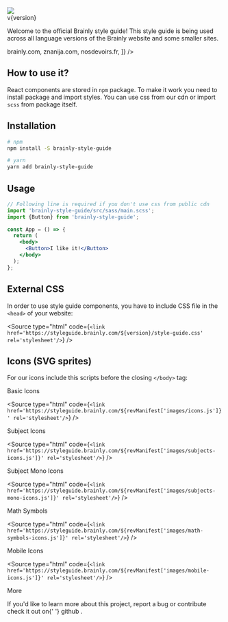 

<Meta title="Introduction ✏️/Getting Started" />

<div style={{display: 'flex', justifyContent: 'flex-end'}}>
  <img src={introTop} />
</div>

<Flex direction="column" alignItems="center" marginTop="xs">
  <Flex direction="column" alignItems="flex-end" style={{position: 'relative'}}>
    <Text size="medium" weight="bold" color="text-gray-40">
      v{version}
    </Text>
  </Flex>
</Flex>

Welcome to the official Brainly style guide! This style guide is being used
across all language versions of the Brainly website and some smaller sites.

<Flex justifyContent="center">
  <Breadcrumb
    elements={[
      <Link href="https://brainly.com">brainly.com</Link>,
      <Link href="https://znanija.com">znanija.com</Link>,
      <Link href="https://nosdevoirs.fr">nosdevoirs.fr</Link>,
    ]}
  />
</Flex>

<br />

## How to use it?

React components are stored in `npm` package. To make it work you need to
install package and import styles. You can use css from our <Link href="#external-css">cdn</Link> or import `scss` from package itself.

## Installation

```bash
# npm
npm install -S brainly-style-guide

# yarn
yarn add brainly-style-guide
```

## Usage

```jsx
// Following line is required if you don't use css from public cdn
import 'brainly-style-guide/src/sass/main.scss';
import {Button} from 'brainly-style-guide';

const App = () => {
  return (
    <body>
      <Button>I like it!</Button>
    </body>
  );
};
```

## External CSS

In order to use style guide components, you have to include CSS file in the `<head>` of your website:

<Source
  type="html"
  code={`<link href='https://styleguide.brainly.com/${version}/style-guide.css' rel='stylesheet'/>`}
/>

## Icons (SVG sprites)

For our icons include this scripts before the closing `</body>` tag:

<Text transform="uppercase" weight="bold">
  Basic Icons
</Text>

<Source
  type="html"
  code={`<link href='https://styleguide.brainly.com/${revManifest['images/icons.js']}' rel='stylesheet'/>`}
/>

<Text transform="uppercase" weight="bold">
  Subject Icons
</Text>

<Source
  type="html"
  code={`<link href='https://styleguide.brainly.com/${revManifest['images/subjects-icons.js']}' rel='stylesheet'/>`}
/>

<Text transform="uppercase" weight="bold">
  Subject Mono Icons
</Text>

<Source
  type="html"
  code={`<link href='https://styleguide.brainly.com/${revManifest['images/subjects-mono-icons.js']}' rel='stylesheet'/>`}
/>

<Text transform="uppercase" weight="bold">
  Math Symbols
</Text>

<Source
  type="html"
  code={`<link href='https://styleguide.brainly.com/${revManifest['images/math-symbols-icons.js']}' rel='stylesheet'/>`}
/>

<Text transform="uppercase" weight="bold">
  Mobile Icons
</Text>

<Source
  type="html"
  code={`<link href='https://styleguide.brainly.com/${revManifest['images/mobile-icons.js']}' rel='stylesheet'/>`}
/>

<Headline>More</Headline>

<Text>
  If you'd like to learn more about this project, report a bug or contribute
  check it out on{' '}
  <Link size="small" href="https://github.com/brainly/style-guide">
    github
  </Link>
  .
</Text>
